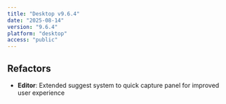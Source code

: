```yaml
---
title: "Desktop v9.6.4"
date: "2025-08-14"
version: "9.6.4"
platform: "desktop"
access: "public"
---
```




## Refactors

- **Editor**: Extended suggest system to quick capture panel for improved user experience